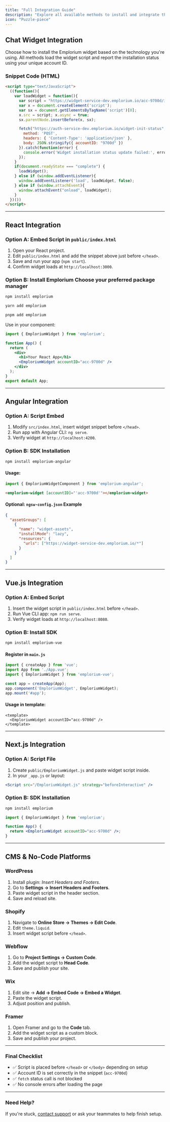 ```yaml
---
title: "Full Integration Guide"
description: "Explore all available methods to install and integrate the Emplorium chat widget with your site or app. This guide covers snippet-based installs, framework SDKs, and platform-specific setups in detail."
icon: "Puzzle-piece"
---
```


## Chat Widget Integration

Choose how to install the Emplorium widget based on the technology you're using. All methods load the widget script and report the installation status using your unique account ID.

### Snippet Code (HTML)

```html
<script type="text/JavaScript">
  ((function(){
    var loadWidget = function(){
      var script = "https://widget-service-dev.emplorium.io/acc-9700d/init.js";
      var x = document.createElement('script');
      var sx = document.getElementsByTagName('script')[0];
      x.src = script; x.async = true;
      sx.parentNode.insertBefore(x, sx);

      fetch("https://auth-service-dev.emplorium.io/widget-init-status", {
        method: 'POST',
        headers: { 'Content-Type': 'application/json' },
        body: JSON.stringify({ accountID: "9700d" })
      }).catch(function(error) {
        console.error('Widget installation status update failed:', error);
      });
    }
    if(document.readyState === "complete") {
      loadWidget();
    } else if (window.addEventListener){
      window.addEventListener('load', loadWidget, false);
    } else if (window.attachEvent){
      window.attachEvent("onload", loadWidget);
    }
  })())
</script>
```

---

## React Integration

### Option A: Embed Script in `public/index.html`

1. Open your React project.
2. Edit `public/index.html` and add the snippet above just before `</head>`.
3. Save and run your app (`npm start`).
4. Confirm widget loads at `http://localhost:3000`.

### Option B: **Install Emplorium Choose your preferred package manager**

<CodeGroup>

```bash NPM
npm install emplorium
```


```bash YARN
yarn add emplorium
```


```bash PNPM
pnpm add emplorium
```

</CodeGroup>

Use in your component:

```jsx
import { EmploriumWidget } from 'emplorium';

function App() {
  return (
    <div>
      <h1>Your React App</h1>
      <EmploriumWidget accountID="acc-9700d" />
    </div>
  );
}
export default App;
```

---

## Angular Integration

### Option A: Script Embed

1. Modify `src/index.html`, insert widget snippet before `</head>`.
2. Run app with Angular CLI: `ng serve`.
3. Verify widget at `http://localhost:4200`.

### Option B: SDK Installation

```bash
npm install emplorium-angular
```

#### Usage:

```ts
import { EmploriumWidgetComponent } from 'emplorium-angular';
```

```html
<emplorium-widget [accountID]="'acc-9700d'"></emplorium-widget>
```

#### Optional: `ngsw-config.json` Example

```json
{
  "assetGroups": [
    {
      "name": "widget-assets",
      "installMode": "lazy",
      "resources": {
        "urls": ["https://widget-service-dev.emplorium.io/*"]
      }
    }
  ]
}
```

---

## Vue.js Integration

### Option A: Embed Script

1. Insert the widget script in `public/index.html` before `</head>`.
2. Run Vue CLI app: `npm run serve`.
3. Verify widget loads at `http://localhost:8080`.

### Option B: Install SDK

```bash
npm install emplorium-vue
```

#### Register in `main.js`

```js
import { createApp } from 'vue';
import App from './App.vue';
import { EmploriumWidget } from 'emplorium-vue';

const app = createApp(App);
app.component('EmploriumWidget', EmploriumWidget);
app.mount('#app');
```

#### Usage in template:

```vue
<template>
  <EmploriumWidget accountID="acc-9700d" />
</template>
```

---

## Next.js Integration

### Option A: Script File

1. Create `public/EmploriumWidget.js` and paste widget script inside.
2. In your `_app.js` or layout:

```jsx
<Script src="/EmploriumWidget.js" strategy="beforeInteractive" />
```

### Option B: SDK Installation

```bash
npm install emplorium
```

```jsx
import { EmploriumWidget } from 'emplorium';

function App() {
  return <EmploriumWidget accountID="acc-9700d" />;
}
```

---

## CMS & No-Code Platforms

### WordPress

1. Install plugin: _Insert Headers and Footers_.
2. Go to **Settings → Insert Headers and Footers**.
3. Paste widget script in the header section.
4. Save and reload site.

### Shopify

1. Navigate to **Online Store → Themes → Edit Code**.
2. Edit `theme.liquid`.
3. Insert widget script before `</head>`.

### Webflow

1. Go to **Project Settings → Custom Code**.
2. Add the widget script to **Head Code**.
3. Save and publish your site.

### Wix

1. Edit site → **Add → Embed Code → Embed a Widget**.
2. Paste the widget script.
3. Adjust position and publish.

### Framer

1. Open Framer and go to the **Code** tab.
2. Add the widget script as a custom block.
3. Save and publish your project.

---

### Final Checklist

- ✅ Script is placed before `</head>` or `</body>` depending on setup
- ✅ Account ID is set correctly in the snippet (`acc-9700d`)
- ✅ `fetch` status call is not blocked
- ✅ No console errors after loading the page

---

### Need Help?

If you're stuck, [contact support](https://dev.emplorium.io/help-docs) or ask your teammates to help finish setup.